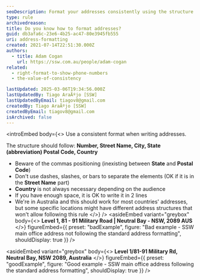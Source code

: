 ```yaml
---
seoDescription: Format your addresses consistently using the structure - Number, Street Name, City, State (abbreviation) Postal Code, Country
type: rule
archivedreason:
title: Do you know how to format addresses?
guid: db3afa6c-23e6-4b25-ac47-80e3945fb555
uri: address-formatting
created: 2021-07-14T22:51:30.000Z
authors:
  - title: Adam Cogan
    url: https://ssw.com.au/people/adam-cogan
related:
  - right-format-to-show-phone-numbers
  - the-value-of-consistency

lastUpdated: 2025-03-06T19:34:56.000Z
lastUpdatedBy: Tiago AraÃºjo [SSW]
lastUpdatedByEmail: tiagov8@gmail.com
createdBy: Tiago AraÃºjo [SSW]
createdByEmail: tiagov8@gmail.com
isArchived: false
---
```


<introEmbed
  body={<>
Use a consistent format when writing addresses.

The structure should follow: **Number, Street Name, City, State (abbreviation) Postal Code, Country**

* Beware of the commas positioning (inexisting between **State** and **Postal Code**)
* Don't use dashes, slashes, or bars to separate the elements (OK if it is in the **Street Name** part)
* **Country** is not always necessary depending on the audience
* If you have enough space, it is OK to write it in 2 lines
* We're in Australia and this should work for most countries' addresses, but some specific locations might have different address structures that won't allow following this rule
  </>}
/>
<asideEmbed
  variant="greybox"
  body={<>
    **Level 1, 81 - 91 Military Road | Neutral Bay - NSW, 2089 AUS**
  </>}
  figureEmbed={{
    preset: "badExample",
    figure: "Bad example - SSW main office address not following the standard address formatting",
    shouldDisplay: true
  }}
/>

<asideEmbed
  variant="greybox"
  body={<>
    **Level 1/81-91 Military Rd, Neutral Bay, NSW 2089, Australia**
  </>}
  figureEmbed={{
    preset: "goodExample",
    figure: "Good example - SSW main office address following the standard address formatting",
    shouldDisplay: true
  }}
/>
